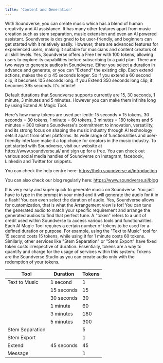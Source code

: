 ```yaml
---
title: 'Content and Generation'
---
```

<Accordion title="What can I do with Soundverse?">
 With Soundverse, you can create music which has a blend of human creativity and AI assistance. It has many other features apart from music creation such as stem separation, music extension and even an AI powered assistant.
</Accordion>
<Accordion title="Is Soundverse easy to use for beginners?">
  Soundverse is designed to be user-friendly, and beginners can get started with it relatively easily. However, there are advanced features for experienced users, making it suitable for musicians and content creators of all skill levels.
</Accordion>
<Accordion title="Is there a free trial available?">
 Yes, Soundverse offers a Free tier with 100 tokens, allowing users to explore its capabilities before subscribing to a paid plan.
</Accordion>
<Accordion title="What is the maximum length per track?">
 There are two ways to generate audios in Soundverse. Either you select a duration in advance and generate, or you can "Extend" the existing clip. Each extend actions, makes the clip 45 seconds longer. So if you extend a 60 second clip, it becomes 105 seconds long. If you Extend 350 seconds long clip, it becomes 395 seconds. It's infinite!

 Default durations that Soundverse supports currently are 15, 30 seconds, 1 minute, 3 minutes and 5 minutes. However you can make them infinite long by using Extend AI Magic Tool.

 Here's how many tokens are used per lenth:
 15 seconds = 15 tokens, 
 30 seconds = 30 tokens, 
 1 minute = 60 tokens, 
 3 minutes = 180 tokens and 
 5 minutes = 300 tokens
</Accordion>
<Accordion title="What sets Soundverse apart from other AI music platforms? ">
 Soundverse's commitment to innovation, versatility, and its strong focus on shaping the music industry through AI technology sets it apart from other platforms. Its wide range of functionalities and user-friendly interface make it a top choice for creators in the music industry.
</Accordion>
<Accordion title="How can I get started with Soundverse?">
 To get started with Soundverse, visit our website at https://www.soundverse.ai/ and sign up for a free.
</Accordion>
<Accordion title="Where can I get tutorial or snippets of Soundverse?">
  You can check out various social media handles of Soundverse on Instagram, facebook, Linkedin and Twitter for snippets.

  You can check the help centre here: https://help.soundverse.ai/introduction

  You can also check our blog regularly here: https://www.soundverse.ai/blog

  
</Accordion>
<Accordion title="How do I generate music in Soundverse? ">
 It is very easy and super quick to generate music on Soundverse. You just have to type in the prompt in your mind and it will generate the audio for it in a flash! You can even select the duration of audio.
</Accordion>
<Accordion title="Can I customize the audio generated by Soundverse?">
  Yes, Soundverse allows for customization, that is what the Arrangement view is for! You can tune the generated audio to match your specific requirement and arrange the generated audios to find that perfect tune.
</Accordion>
<Accordion title="What is a token?">
  A "token" refers to a unit of credit used within Soundverse to access various tools and functionalities. Each AI Magic Tool requires a certain number of tokens to be used for a defined duration or purpose. For example, using the "Text to Music" tool for 15 second costs 15 tokens, while using it for 1 minute costs 60 tokens. Similarly, other services like "Stem Separation" or "Stem Export" have fixed token costs irrespective of duration. Essentially, tokens are a way to quantify and charge for the usage of services within this system.
</Accordion>
<Accordion title="What is the value of tokens?">
 Tokens are the  Soundverse Studio as you can create audio only with the redemption of your tokens.


| Tool            | Duration |   Tokens  |
| --------------- | -------- | ----------|
| Text to Music   | 1 second | 1         |
|                 |15 seconds|15         |
|                 |30 seconds|30         |
|                 |1 minute  |60         |
|                 |3 minutes |180        |
|                 |5 minutes |300        |
| Stem Separation |          |5          |
| Stem Export     |          |1          |
| Extend          |45 seconds| 45        |
| Message         |          | 1         |

</Accordion>